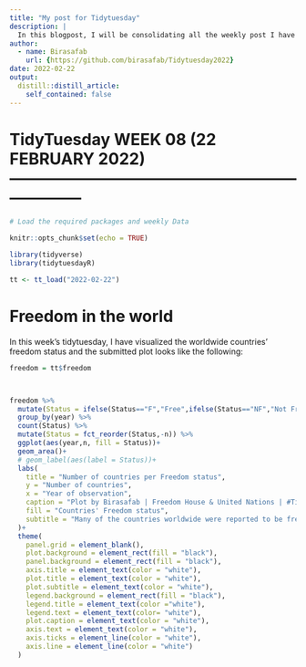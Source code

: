 ```yaml
---
title: "My post for Tidytuesday"
description: |
  In this blogpost, I will be consolidating all the weekly post I have submitted for tidytuesday which is an R learning community challenge whereby R learners across the world are given datasets (either clean or not clean) and they come up with informative plots/figures, etc.
author:
  - name: Birasafab
    url: {https://github.com/birasafab/Tidytuesday2022}
date: 2022-02-22
output:
  distill::distill_article:
    self_contained: false
---
```




# TidyTuesday WEEK 08 (22 FEBRUARY 2022) --------------------------------------------------------------------

```r

# Load the required packages and weekly Data

knitr::opts_chunk$set(echo = TRUE)

library(tidyverse)
library(tidytuesdayR) 

tt <- tt_load("2022-02-22")
```




# Freedom in the world

In this week's tidytuesday, I have visualized the worldwide countries' freedom status and the submitted plot looks like the following:

```r
freedom = tt$freedom



freedom %>% 
  mutate(Status = ifelse(Status=="F","Free",ifelse(Status=="NF","Not Free",ifelse(Status == "PF", "Partially Free",Status)))) %>% 
  group_by(year) %>% 
  count(Status) %>% 
  mutate(Status = fct_reorder(Status,-n)) %>% 
  ggplot(aes(year,n, fill = Status))+
  geom_area()+
  # geom_label(aes(label = Status))+
  labs(
    title = "Number of countries per Freedom status",
    y = "Number of countries",
    x = "Year of observation",
    caption = "Plot by Birasafab | Freedom House & United Nations | #Tidytuesday",
    fill = "Countries' Freedom status",
    subtitle = "Many of the countries worldwide were reported to be free followed by \n partially free countries group and those which are not free"
  )+
  theme(
    panel.grid = element_blank(),
    plot.background = element_rect(fill = "black"),
    panel.background = element_rect(fill = "black"),
    axis.title = element_text(color = "white"),
    plot.title = element_text(color = "white"),
    plot.subtitle = element_text(color = "white"),
    legend.background = element_rect(fill = "black"),
    legend.title = element_text(color ="white"),
    legend.text = element_text(color= "white"),
    plot.caption = element_text(color = "white"),
    axis.text = element_text(color = "white"),
    axis.ticks = element_line(color = "white"),
    axis.line = element_line(color = "white")
  )
```

